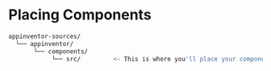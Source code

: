 # Placing Components

```bash
appinventor-sources/
  └── appinventor/
       └── components/
            └── src/         <- This is where you'll place your components
```